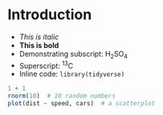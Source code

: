 # Introduction {#Intro}

* _This is italic_
* __This is bold__
* Demonstrating subscript: H~2~SO~4~
* Superscript: ^13^C
* Inline code: `library(tidyverse)`


```r

1 + 1
rnorm(10)  # 10 random numbers
plot(dist ~ speed, cars)  # a scatterplot

```

